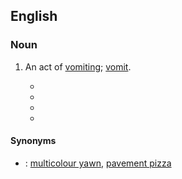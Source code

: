 ==English==

===Noun===
{{en-noun|head=[[liquid]] [[laugh]]}}

# {{Australia|colloquial|slang|jocular}} An act of [[vomit]]ing; [[vomit]].
#* {{quote-newsgroup
|title=Trish and Social Responsibility - like chalk and cheese 
|group=alt.flame 
|author=Stephen King
|date=May 19
|year=1990
|passage=The Australian national passtime is drinking as much Foster's as possible and then spewing it up again (recently all over the net). This is followed by another round of drinking, another '''liquid laugh''', more drinking, yet another rainbow smile, more drinking, and so on. 
|url=http://groups.google.com/group/alt.flame/browse_thread/thread/6fbb19c357fc8bc0/b486e53132f0b7ea?hl=en&q=%22liquid+laugh%22|%22liquid+laughs%22#b486e53132f0b7ea}}
#* {{quote-newsgroup
|title=MY VOTE FOR THE STUPIDEST TNG EPI 
|group=rec.arts.startrek.current 
|author=K. Udo Weyer 
|date=June 3
|year=1994
|passage=My vote for stupidest TNG plot was 'the Royale'. This was the one where the crew visits the hotel that is right out of a shlocky crime pulp. The whole premise (not to mention execution) of this episode made me want to do a '''liquid laugh'''. 
|url=http://groups.google.com/group/rec.arts.startrek.current/browse_thread/thread/cd9162a1a7bf6f9d/d3ab3a617545c674?hl=en&q=%22liquid+laugh%22|%22liquid+laughs%22#d3ab3a617545c674}}
#* {{quote-newsgroup
|title=Yamaha slightly bonkers? 
|group=uk.rec.motorcycles 
|author=Bastard Bear 
|date=December 3
|year=1998
|passage=Thankfully, I have avoided the '''liquid laugh''' thus far but ... Hooray!  My chap's back with the meat pies!  Here goes nothing ... 
|url=http://groups.google.com/group/uk.rec.motorcycles/browse_thread/thread/45b65ce7abaa9238/e73ac2950968e484?hl=en&q=%22liquid+laugh%22|%22liquid+laughs%22#e73ac2950968e484}}
#* {{quote-newsgroup
|title=Airsickness 
|group=rec.aviation.soaring 
|author=Daniel Daly 
|date=April 21
|year=2000
|passage=I've been flying for 20 years, and this one's the best I've seen for my friends who are prone to ''''liquid laughs'''.' 
|url=http://groups.google.com/group/rec.aviation.soaring/browse_thread/thread/c37ceea365d88a18/33f462da0b59215b?hl=en&q=%22liquid+laughs%22#33f462da0b59215b}}

====Synonyms====
* {{qualifier|Australian|humorous}}: [[multicolour yawn]], [[pavement pizza]]